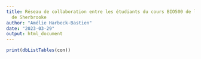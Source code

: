 ```yaml
---
title: Réseau de collaboration entre les étudiants du cours BIO500 de l'Université
  de Sherbrooke
author: "Amélie Harbeck-Bastien"
date: "2023-03-29"
output: html_document
---
```


```R
print(dbListTables(con))
```